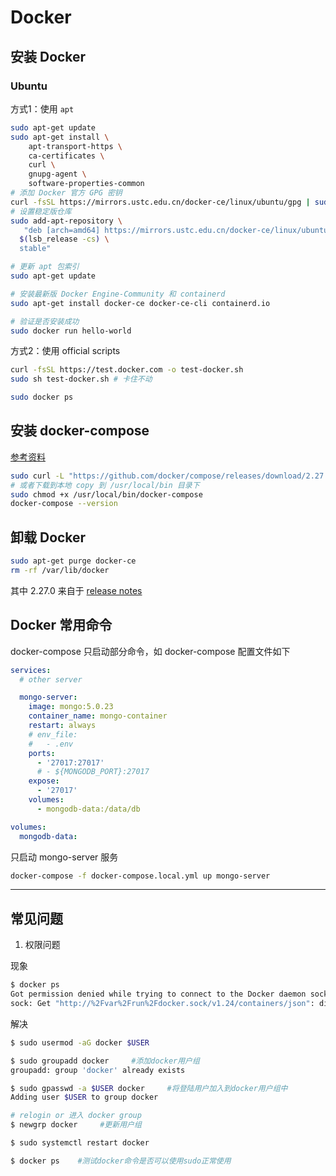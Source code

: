 # Docker

## 安装 Docker

### Ubuntu

方式1：使用 `apt`

```sh
sudo apt-get update
sudo apt-get install \
    apt-transport-https \
    ca-certificates \
    curl \
    gnupg-agent \
    software-properties-common
# 添加 Docker 官方 GPG 密钥
curl -fsSL https://mirrors.ustc.edu.cn/docker-ce/linux/ubuntu/gpg | sudo apt-key add -
# 设置稳定版仓库
sudo add-apt-repository \
   "deb [arch=amd64] https://mirrors.ustc.edu.cn/docker-ce/linux/ubuntu/ \
  $(lsb_release -cs) \
  stable"

# 更新 apt 包索引
sudo apt-get update

# 安装最新版 Docker Engine-Community 和 containerd
sudo apt-get install docker-ce docker-ce-cli containerd.io

# 验证是否安装成功
sudo docker run hello-world
```

方式2：使用 official scripts

```sh
curl -fsSL https://test.docker.com -o test-docker.sh
sudo sh test-docker.sh # 卡住不动

sudo docker ps
```

## 安装 docker-compose

[参考资料](https://www.digitalocean.com/community/tutorials/how-to-install-and-use-docker-compose-on-ubuntu-20-04)

```sh
sudo curl -L "https://github.com/docker/compose/releases/download/2.27.0/docker-compose-$(uname -s)-$(uname -m)" -o /usr/local/bin/docker-compose
# 或者下载到本地 copy 到 /usr/local/bin 目录下
sudo chmod +x /usr/local/bin/docker-compose
docker-compose --version
```

## 卸载 Docker

```sh
sudo apt-get purge docker-ce
rm -rf /var/lib/docker
```

其中 2.27.0 来自于 [release notes](https://github.com/docker/compose/releases)

## Docker 常用命令

docker-compose 只启动部分命令，如 docker-compose 配置文件如下

```yaml
services:
  # other server

  mongo-server:
    image: mongo:5.0.23
    container_name: mongo-container
    restart: always
    # env_file:
    #   - .env
    ports:
      - '27017:27017'
      # - ${MONGODB_PORT}:27017
    expose:
      - '27017'
    volumes:
      - mongodb-data:/data/db

volumes:
  mongodb-data:
```

只启动 mongo-server 服务

```sh
docker-compose -f docker-compose.local.yml up mongo-server
```

---

## 常见问题

1. 权限问题

现象

```sh
$ docker ps
Got permission denied while trying to connect to the Docker daemon socket at unix:///var/run/docker.
sock: Get "http://%2Fvar%2Frun%2Fdocker.sock/v1.24/containers/json": dial unix /var/run/docker.sock: connect: permission denied
```

解决

```sh
$ sudo usermod -aG docker $USER

$ sudo groupadd docker     #添加docker用户组
groupadd: group 'docker' already exists

$ sudo gpasswd -a $USER docker     #将登陆用户加入到docker用户组中
Adding user $USER to group docker

# relogin or 进入 docker group
$ newgrp docker     #更新用户组

$ sudo systemctl restart docker

$ docker ps    #测试docker命令是否可以使用sudo正常使用
```

